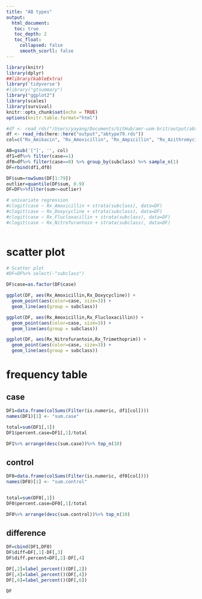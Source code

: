 ```yaml
---
title: "AB types"
output: 
  html_document:
   toc: true
   toc_depth: 2
   toc_float:
     collapsed: false
     smooth_scorll: false
---
```


```r
library(knitr)
library(dplyr)
##library(kableExtra)
library('tidyverse')
#library("gtsummary")
library("ggplot2")
library(scales)
library(survival)
knitr::opts_chunk$set(echo = TRUE)
options(knitr.table.format="html")
```

```r

#df <- read_rds("/Users/yayang/Documents/GitHub/amr-uom-brit/output/abtype79.rds")
df <- read_rds(here::here("output","abtype79.rds"))
col=c("Rx_Amikacin", "Rx_Amoxicillin", "Rx_Ampicillin", "Rx_Azithromycin", "Rx_Aztreonam", "Rx_Benzylpenicillin", "Rx_Cefaclor", "Rx_Cefadroxil", "Rx_Cefalexin", "Rx_Cefamandole", "Rx_Cefazolin", "Rx_Cefepime", "Rx_Cefixime", "Rx_Cefotaxime", "Rx_Cefoxitin", "Rx_Cefpirome", "Rx_Cefpodoxime", "Rx_Cefprozil", "Rx_Cefradine", "Rx_Ceftazidime", "Rx_Ceftriaxone", "Rx_Cefuroxime", "Rx_Chloramphenicol", "Rx_Cilastatin", "Rx_Ciprofloxacin", "Rx_Clarithromycin", "Rx_Clindamycin", "Rx_Co_amoxiclav", "Rx_Co_fluampicil", "Rx_Colistimethate", "Rx_Dalbavancin", "Rx_Dalfopristin", "Rx_Daptomycin", "Rx_Demeclocycline", "Rx_Doripenem", "Rx_Doxycycline", "Rx_Ertapenem", "Rx_Erythromycin", "Rx_Fidaxomicin", "Rx_Flucloxacillin", "Rx_Fosfomycin", "Rx_Fusidate", "Rx_Gentamicin", "Rx_Levofloxacin", "Rx_Linezolid", "Rx_Lymecycline", "Rx_Meropenem", "Rx_Methenamine", "Rx_Metronidazole", "Rx_Minocycline", "Rx_Moxifloxacin", "Rx_Nalidixic_acid", "Rx_Neomycin", "Rx_Netilmicin", "Rx_Nitazoxanid", "Rx_Nitrofurantoin", "Rx_Norfloxacin", "Rx_Ofloxacin", "Rx_Oxytetracycline", "Rx_Phenoxymethylpenicillin", "Rx_Piperacillin", "Rx_Pivmecillinam", "Rx_Pristinamycin", "Rx_Rifaximin", "Rx_Sulfadiazine", "Rx_Sulfamethoxazole", "Rx_Sulfapyridine", "Rx_Taurolidin", "Rx_Tedizolid", "Rx_Teicoplanin", "Rx_Telithromycin", "Rx_Temocillin", "Rx_Tetracycline", "Rx_Ticarcillin", "Rx_Tigecycline", "Rx_Tinidazole", "Rx_Tobramycin", "Rx_Trimethoprim", "Rx_Vancomycin")

AB=gsub('["]', '', col)
df1=df%>% filter(case==1)
df0=df%>% filter(case==0) %>% group_by(subclass) %>% sample_n(1)
DF=rbind(df1,df0)

DF$sum=rowSums(DF[1:79])
outlier=quantile(DF$sum, 0.9)
DF=DF%>%filter(sum<=outlier)
```



```r
# univariate regression
#clogit(case ~ Rx_Amoxicillin + strata(subclass), data=DF)
#clogit(case ~ Rx_Doxycycline + strata(subclass), data=DF)
#clogit(case ~ Rx_Flucloxacillin + strata(subclass), data=DF)
#clogit(case ~ Rx_Nitrofurantoin + strata(subclass), data=DF)

```



```r


```

# scatter plot
```r
# Scatter plot
#DF=DF%>% select(-"subclass")

DF$case=as.factor(DF$case)

ggplot(DF, aes(Rx_Amoxicillin,Rx_Doxycycline)) +
  geom_point(aes(color=case, size=3)) +
  geom_line(aes(group = subclass))

ggplot(DF, aes(Rx_Amoxicillin,Rx_Flucloxacillin)) +
  geom_point(aes(color=case, size=3)) +
  geom_line(aes(group = subclass))

ggplot(DF, aes(Rx_Nitrofurantoin,Rx_Trimethoprim)) +
  geom_point(aes(color=case, size=3)) +
  geom_line(aes(group = subclass))
```





# frequency table
## case
```r
DF1=data.frame(colSums(Filter(is.numeric, df1[col])))
names(DF1)[1] <- "sum.case"

total=sum(DF1[,1])
DF1$percent.case=DF1[,1]/total

DF1%>% arrange(desc(sum.case))%>% top_n(10)

```


## control
```r
DF0=data.frame(colSums(Filter(is.numeric, df0[col])))
names(DF0)[1] <- "sum.control"


total=sum(DF0[,1])
DF0$percent.case=DF0[,1]/total

DF0%>% arrange(desc(sum.control))%>% top_n(10)

```

## difference
```r
DF=cbind(DF1,DF0)
DF$diff=DF[,1]-DF[,3]
DF$diff.percent=DF[,2]-DF[,4]

DF[,2]=label_percent()(DF[,2])
DF[,4]=label_percent()(DF[,4])
DF[,6]=label_percent()(DF[,6])

DF
```

